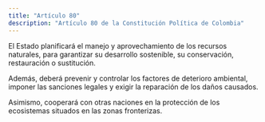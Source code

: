 ```yaml
---
title: "Artículo 80"
description: "Artículo 80 de la Constitución Política de Colombia"
---
```


El Estado planificará el manejo
y aprovechamiento de los recursos naturales, para
garantizar su desarrollo sostenible, su conservación, restauración o sustitución.

Además, deberá prevenir y controlar los factores
de deterioro ambiental, imponer las sanciones legales y exigir la reparación de los daños causados.

Asimismo, cooperará con otras naciones en la
protección de los ecosistemas situados en las zonas fronterizas.
